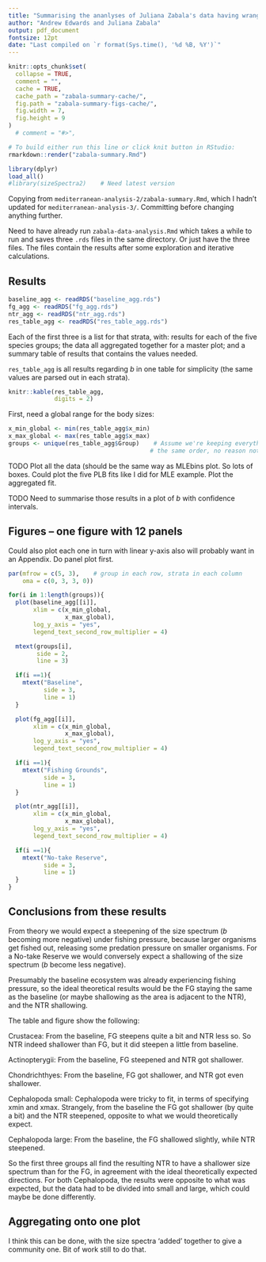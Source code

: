 ```yaml
---
title: "Summarising the ananlyses of Juliana Zabala's data having wrangled it"
author: "Andrew Edwards and Juliana Zabala"
output: pdf_document
fontsize: 12pt
date: "Last compiled on `r format(Sys.time(), '%d %B, %Y')`"
---
```


```r
knitr::opts_chunk$set(
  collapse = TRUE,
  comment = "",
  cache = TRUE,
  cache_path = "zabala-summary-cache/",
  fig.path = "zabala-summary-figs-cache/",
  fig.width = 7,
  fig.height = 9
)
  # comment = "#>",
```

```r
# To build either run this line or click knit button in RStudio:
rmarkdown::render("zabala-summary.Rmd")
```

```r
library(dplyr)
load_all()
#library(sizeSpectra2)    # Need latest version
```

Copying from `mediterranean-analysis-2/zabala-summary.Rmd`, which I hadn't
updated for `mediterranean-analysis-3/`. Committing before changing anything
further.

Need to have already run `zabala-data-analysis.Rmd` which takes a while to run
and saves three `.rds`
files in the same directory. Or just have the three files. The files contain the
results after some exploration and iterative calculations.

## Results

```r
baseline_agg <- readRDS("baseline_agg.rds")
fg_agg <- readRDS("fg_agg.rds")
ntr_agg <- readRDS("ntr_agg.rds")
res_table_agg <- readRDS("res_table_agg.rds")
```

Each of the first three is a list for that strata, with: results for each of the five species groups; the
data all aggregated together for a master plot; and a summary table of results
that contains the values needed.

`res_table_agg` is all results regarding $b$ in
one table for simplicity (the same values are parsed out in each strata).

\clearpage

```r
knitr::kable(res_table_agg,
             digits = 2)
```

First, need a global range for the body sizes:
```r
x_min_global <- min(res_table_agg$x_min)
x_max_global <- max(res_table_agg$x_max)
groups <- unique(res_table_agg$Group)    # Assume we're keeping everything in
                                        # the same order, no reason not to
```


TODO Plot all the data (should be the same way as MLEbins plot. So lots of boxes.
 Could plot the five PLB fits like I did for MLE example.
 Plot the aggregated fit.

TODO Need to summarise those results in a plot of $b$ with confidence
intervals.

## Figures -- one figure with 12 panels

Could also plot each one in turn with linear y-axis also will probably want in
an Appendix. Do panel plot first.

```r
par(mfrow = c(5, 3),    # group in each row, strata in each column
    oma = c(0, 3, 3, 0))

for(i in 1:length(groups)){
  plot(baseline_agg[[i]],
       xlim = c(x_min_global,
                x_max_global),
       log_y_axis = "yes",
       legend_text_second_row_multiplier = 4)

  mtext(groups[i],
        side = 2,
        line = 3)

  if(i ==1){
    mtext("Baseline",
          side = 3,
          line = 1)
  }

  plot(fg_agg[[i]],
       xlim = c(x_min_global,
                x_max_global),
       log_y_axis = "yes",
       legend_text_second_row_multiplier = 4)

  if(i ==1){
    mtext("Fishing Grounds",
          side = 3,
          line = 1)
  }

  plot(ntr_agg[[i]],
       xlim = c(x_min_global,
                x_max_global),
       log_y_axis = "yes",
       legend_text_second_row_multiplier = 4)

  if(i ==1){
    mtext("No-take Reserve",
          side = 3,
          line = 1)
  }
}
```

## Conclusions from these results

From theory we would expect a steepening of the size spectrum ($b$ becoming more
negative) under fishing
pressure, because larger organisms get fished out, releasing some predation pressure on
smaller organisms. For a No-take Reserve we would conversely expect a shallowing
of the size spectrum ($b$ become less negative).

Presumably the baseline ecosystem was already experiencing fishing pressure, so
the ideal theoretical results would be the FG staying the same as the baseline
(or maybe shallowing as the area is adjacent to the NTR), and the NTR shallowing.

The table and figure show the following:

Crustacea: From the baseline, FG steepens quite a bit and NTR less so. So NTR
indeed shallower than FG, but it did steepen a little from baseline.

Actinopterygii: From the baseline, FG steepened and NTR got shallower.

Chondrichthyes: From the baseline, FG got shallower, and NTR got even
shallower.

Cephalopoda small: Cephalopoda were tricky to fit, in terms of specifying xmin
and xmax. Strangely, from the baseline the FG got shallower (by quite a bit) and the NTR
steepened, opposite to what we would theoretically expect.

Cephalopoda large: From the baseline, the FG shallowed slightly, while NTR
steepened.

So the first three groups all find the resulting NTR to have a shallower size
spectrum than for the FG, in agreement with the ideal theoretically expected
directions. For both Cephalopoda, the results were opposite to what was
expected, but the data had to be divided into small and large, which could maybe
be done differently.

## Aggregating onto one plot

I think this can be done, with the size spectra 'added' together to give a
community one. Bit of work still to do that.
